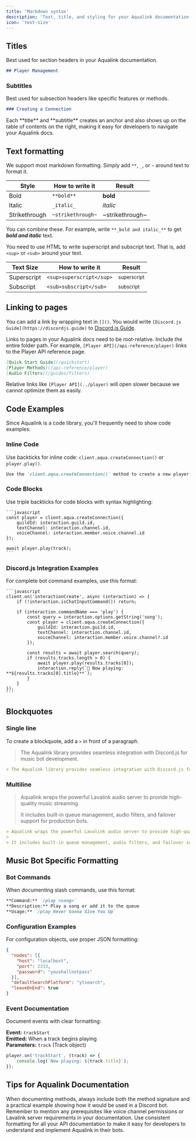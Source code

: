 ```yaml
---
title: 'Markdown syntax'
description: 'Text, title, and styling for your Aqualink documentation'
icon: 'text-size'
---
```


## Titles

Best used for section headers in your Aqualink documentation.

```md
## Player Management
```

### Subtitles

Best used for subsection headers like specific features or methods.

```md
### Creating a Connection
```

<Tip>
Each **title** and **subtitle** creates an anchor and also shows up on the table of contents on the right, making it easy for developers to navigate your Aqualink docs.
</Tip>

## Text formatting

We support most markdown formatting. Simply add `**`, `_`, or `~` around text to format it.

| Style         | How to write it   | Result          |
| ------------- | ----------------- | --------------- |
| Bold          | `**bold**`        | **bold**        |
| Italic        | `_italic_`        | _italic_        |
| Strikethrough | `~strikethrough~` | ~strikethrough~ |

You can combine these. For example, write `**_bold and italic_**` to get **_bold and italic_** text.

You need to use HTML to write superscript and subscript text. That is, add `<sup>` or `<sub>` around your text.

| Text Size   | How to write it          | Result                 |
| ----------- | ------------------------ | ---------------------- |
| Superscript | `<sup>superscript</sup>` | <sup>superscript</sup> |
| Subscript   | `<sub>subscript</sub>`   | <sub>subscript</sub>   |

## Linking to pages

You can add a link by wrapping text in `[]()`. You would write `[Discord.js Guide](https://discordjs.guide)` to [Discord.js Guide](https://discordjs.guide).

Links to pages in your Aqualink docs need to be root-relative. Include the entire folder path. For example, `[Player API](/api-reference/player)` links to the Player API reference page.

```md
[Quick Start Guide](/quickstart)
[Player Methods](/api-reference/player)
[Audio Filters](/guides/filters)
```

Relative links like `[Player API](../player)` will open slower because we cannot optimize them as easily.

## Code Examples

Since Aqualink is a code library, you'll frequently need to show code examples:

### Inline Code

Use backticks for inline code: `client.aqua.createConnection()` or `player.play()`.

```md
Use the `client.aqua.createConnection()` method to create a new player.
```

### Code Blocks

Use triple backticks for code blocks with syntax highlighting:

    ```javascript
    const player = client.aqua.createConnection({
        guildId: interaction.guild.id,
        textChannel: interaction.channel.id,
        voiceChannel: interaction.member.voice.channel.id
    });

    await player.play(track);
    ```

### Discord.js Integration Examples

For complete bot command examples, use this format:

    ```javascript
    client.on('interactionCreate', async (interaction) => {
        if (!interaction.isChatInputCommand()) return;
        
        if (interaction.commandName === 'play') {
            const query = interaction.options.getString('song');
            const player = client.aqua.createConnection({
                guildId: interaction.guild.id,
                textChannel: interaction.channel.id,
                voiceChannel: interaction.member.voice.channel?.id
            });
            
            const results = await player.search(query);
            if (results.tracks.length > 0) {
                await player.play(results.tracks[0]);
                interaction.reply(`🎵 Now playing: **${results.tracks[0].title}**`);
            }
        }
    });
    ```

## Blockquotes

### Single line

To create a blockquote, add a `>` in front of a paragraph.

> The Aqualink library provides seamless integration with Discord.js for music bot development.

```md
> The Aqualink library provides seamless integration with Discord.js for music bot development.
```

### Multiline

> Aqualink wraps the powerful Lavalink audio server to provide high-quality music streaming.
>
> It includes built-in queue management, audio filters, and failover support for production bots.

```md
> Aqualink wraps the powerful Lavalink audio server to provide high-quality music streaming.
>
> It includes built-in queue management, audio filters, and failover support for production bots.
```

## Music Bot Specific Formatting

### Bot Commands

When documenting slash commands, use this format:

```md
**Command:** `/play <song>`
**Description:** Play a song or add it to the queue
**Usage:** `/play Never Gonna Give You Up`
```

### Configuration Examples

For configuration objects, use proper JSON formatting:

```json
{
  "nodes": [{
    "host": "localhost",
    "port": 2333,
    "password": "youshallnotpass"
  }],
  "defaultSearchPlatform": "ytsearch",
  "leaveOnEnd": true
}
```

### Event Documentation

Document events with clear formatting:

**Event:** `trackStart`  
**Emitted:** When a track begins playing  
**Parameters:** `track` (Track object)

```javascript
player.on('trackStart', (track) => {
    console.log(`Now playing: ${track.title}`);
});
```

## Tips for Aqualink Documentation

<Tip>
When documenting methods, always include both the method signature and a practical example showing how it would be used in a Discord bot.
</Tip>

<Warning>
Remember to mention any prerequisites like voice channel permissions or Lavalink server requirements in your documentation.
</Warning>

<Note>
Use consistent formatting for all your API documentation to make it easy for developers to understand and implement Aqualink in their bots.
</Note>
